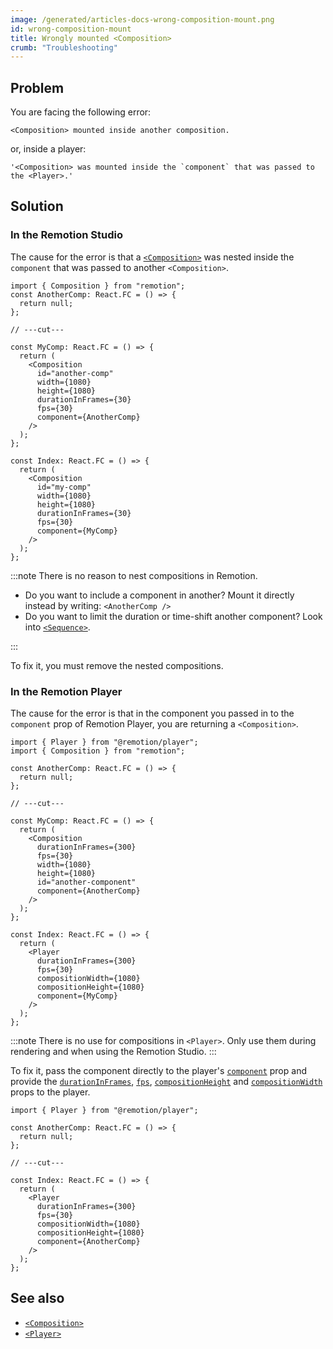 ```yaml
---
image: /generated/articles-docs-wrong-composition-mount.png
id: wrong-composition-mount
title: Wrongly mounted <Composition>
crumb: "Troubleshooting"
---
```


## Problem

You are facing the following error:

```
<Composition> mounted inside another composition.
```

or, inside a player:

```
'<Composition> was mounted inside the `component` that was passed to the <Player>.'
```

## Solution

### In the Remotion Studio

The cause for the error is that a [`<Composition>`](/docs/composition) was nested inside the `component` that was passed to another `<Composition>`.

```tsx twoslash title="❌"
import { Composition } from "remotion";
const AnotherComp: React.FC = () => {
  return null;
};

// ---cut---

const MyComp: React.FC = () => {
  return (
    <Composition
      id="another-comp"
      width={1080}
      height={1080}
      durationInFrames={30}
      fps={30}
      component={AnotherComp}
    />
  );
};

const Index: React.FC = () => {
  return (
    <Composition
      id="my-comp"
      width={1080}
      height={1080}
      durationInFrames={30}
      fps={30}
      component={MyComp}
    />
  );
};
```

:::note
There is no reason to nest compositions in Remotion.

- Do you want to include a component in another? Mount it directly instead by writing: `<AnotherComp />`
- Do you want to limit the duration or time-shift another component? Look into [`<Sequence>`](/docs/sequence).

:::

To fix it, you must remove the nested compositions.

### In the Remotion Player

The cause for the error is that in the component you passed in to the `component` prop of Remotion Player, you are returning a `<Composition>`.

```tsx twoslash title="❌"
import { Player } from "@remotion/player";
import { Composition } from "remotion";

const AnotherComp: React.FC = () => {
  return null;
};

// ---cut---

const MyComp: React.FC = () => {
  return (
    <Composition
      durationInFrames={300}
      fps={30}
      width={1080}
      height={1080}
      id="another-component"
      component={AnotherComp}
    />
  );
};

const Index: React.FC = () => {
  return (
    <Player
      durationInFrames={300}
      fps={30}
      compositionWidth={1080}
      compositionHeight={1080}
      component={MyComp}
    />
  );
};
```

:::note
There is no use for compositions in `<Player>`. Only use them during rendering and when using the Remotion Studio.
:::

To fix it, pass the component directly to the player's [`component`](/docs/player/player#component) prop and provide the [`durationInFrames`](/docs/player/player#durationinframes), [`fps`](/docs/player/player#fps), [`compositionHeight`](/docs/player/player#compositionheight) and [`compositionWidth`](/docs/player/player#compositionwidth) props to the player.

```tsx twoslash title="✅"
import { Player } from "@remotion/player";

const AnotherComp: React.FC = () => {
  return null;
};

// ---cut---

const Index: React.FC = () => {
  return (
    <Player
      durationInFrames={300}
      fps={30}
      compositionWidth={1080}
      compositionHeight={1080}
      component={AnotherComp}
    />
  );
};
```

## See also

- [`<Composition>`](/docs/composition)
- [`<Player>`](/docs/player)
